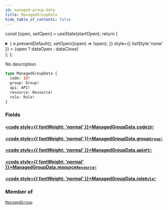 ```yaml
---
id: managed-group-data
title: ManagedGroupData
hide_table_of_contents: false
---
```






const [open, setOpen] = useState(startOpen);
return (
<details {...(open ? { open: true } : {})} className="details" style={{ border:'none', boxShadow:'none', background:'var(--ifm-background-color)' }}>
<summary
onClick={(e) => {
e.preventDefault();
setOpen((open) => !open);
}}
style={{ listStyle:'none' }} >
{open ? dataOpen : dataClose}
</summary>
{open && children}
</details>
);
};

No description

```graphql
type ManagedGroupData {
  code: ID!
  group: Group!
  api: API!
  resource: Resource!
  role: Role!
}
```

### Fields

#### [<code style={{ fontWeight: 'normal' }}>ManagedGroupData.<b>code</b></code>](#)<Bullet />[`ID!`](/api/scalars/id) <Badge class="badge badge--secondary" text="non-null"/> <Badge class="badge badge--secondary" text="scalar"/>

>

#### [<code style={{ fontWeight: 'normal' }}>ManagedGroupData.<b>group</b></code>](#)<Bullet />[`Group!`](/api/objects/group) <Badge class="badge badge--secondary" text="non-null"/> <Badge class="badge badge--secondary" text="object"/>

>

#### [<code style={{ fontWeight: 'normal' }}>ManagedGroupData.<b>api</b></code>](#)<Bullet />[`API!`](/api/objects/api) <Badge class="badge badge--secondary" text="non-null"/> <Badge class="badge badge--secondary" text="object"/>

>

#### [<code style={{ fontWeight: 'normal' }}>ManagedGroupData.<b>resource</b></code>](#)<Bullet />[`Resource!`](/api/objects/resource) <Badge class="badge badge--secondary" text="non-null"/> <Badge class="badge badge--secondary" text="object"/>

>

#### [<code style={{ fontWeight: 'normal' }}>ManagedGroupData.<b>role</b></code>](#)<Bullet />[`Role!`](/api/objects/role) <Badge class="badge badge--secondary" text="non-null"/> <Badge class="badge badge--secondary" text="object"/>

>

### Member of

[`ManagedGroup`](/api/objects/managed-group) <Badge class="badge badge--secondary" text="object"/>
